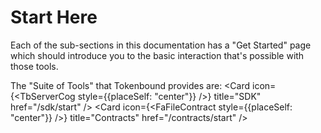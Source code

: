 
# Start Here

Each of the sub-sections in this documentation has a "Get Started" page which should introduce you to the basic interaction that's possible with those tools.

The "Suite of Tools" that Tokenbound provides are:
<Cards>
  <Card
    icon={<TbServerCog style={{placeSelf: "center"}} />}
    title="SDK"
    href="/sdk/start"
  />
    <Card
    icon={<FaFileContract style={{placeSelf: "center"}} />}
    title="Contracts"
    href="/contracts/start"
  />
</Cards>
